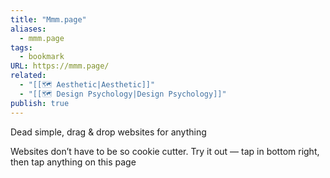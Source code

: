 ```yaml
---
title: "Mmm.page"
aliases:
  - mmm.page
tags:
  - bookmark
URL: https://mmm.page/
related:
  - "[[🗺️ Aesthetic|Aesthetic]]"
  - "[[🗺️ Design Psychology|Design Psychology]]"
publish: true
---
```




Dead simple, drag & drop websites for anything

Websites don’t have to be so cookie cutter. Try it out — tap in bottom right, then tap anything on this page